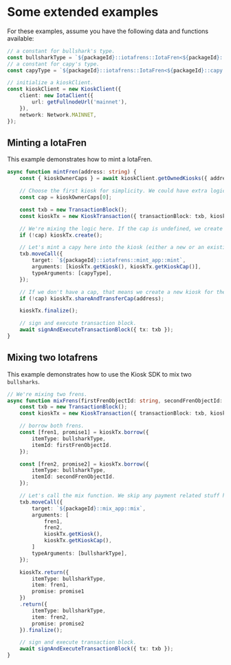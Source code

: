# Some extended examples

For these examples, assume you have the following data and functions available:

```typescript
// a constant for bullshark's type.
const bullsharkType = `${packageId}::iotafrens::IotaFren<${packageId}::bullshark::Bullshark>`;
// a constant for capy's type.
const capyType = `${packageId}::iotafrens::IotaFren<${packageId}::capy::Capy>`;

// initialize a kioskClient.
const kioskClient = new KioskClient({
    client: new IotaClient({
        url: getFullnodeUrl('mainnet'),
    }),
    network: Network.MAINNET,
});
```

## Minting a IotaFren

This example demonstrates how to mint a IotaFren.

```typescript
async function mintFren(address: string) {
    const { kioskOwnerCaps } = await kioskClient.getOwnedKiosks({ address });

    // Choose the first kiosk for simplicity. We could have extra logic here (e.g. let the user choose, pick a personal one, etc).
    const cap = kioskOwnerCaps[0];

    const txb = new TransactionBlock();
    const kioskTx = new KioskTransaction({ transactionBlock: txb, kioskClient, cap });

    // We're mixing the logic here. If the cap is undefined, we create a new kiosk.
    if (!cap) kioskTx.create();

    // Let's mint a capy here into the kiosk (either a new or an existing one).
    txb.moveCall({
        target: `${packageId}::iotafrens::mint_app::mint`,
        arguments: [kioskTx.getKiosk(), kioskTx.getKioskCap()],
        typeArguments: [capyType],
    });

    // If we don't have a cap, that means we create a new kiosk for the user in this flow.
    if (!cap) kioskTx.shareAndTransferCap(address);

    kioskTx.finalize();

    // sign and execute transaction block.
    await signAndExecuteTransactionBlock({ tx: txb });
}
```

## Mixing two Iotafrens

This example demonstrates how to use the Kiosk SDK to mix two `bullsharks`.

```typescript
// We're mixing two frens.
async function mixFrens(firstFrenObjectId: string, secondFrenObjectId: string, cap: KioskOwnerCap) {
    const txb = new TransactionBlock();
    const kioskTx = new KioskTransaction({ transactionBlock: txb, kioskClient, cap });

    // borrow both frens.
    const [fren1, promise1] = kioskTx.borrow({
        itemType: bullsharkType,
        itemId: firstFrenObjectId.
    });

    const [fren2, promise2] = kioskTx.borrow({
        itemType: bullsharkType,
        itemId: secondFrenObjectId.
    });

    // Let's call the mix function. We skip any payment related stuff here.
    txb.moveCall({
        target: `${packageId}::mix_app::mix`,
        arguments: [
            fren1,
            fren2,
            kioskTx.getKiosk(),
            kioskTx.getKioskCap(),
        ]
        typeArguments: [bullsharkType],
    });

    kioskTx.return({
        itemType: bullsharkType,
        item: fren1,
        promise: promise1
    })
    .return({
        itemType: bullsharkType,
        item: fren2,
        promise: promise2
    }).finalize();

    // sign and execute transaction block.
    await signAndExecuteTransactionBlock({ tx: txb });
}
```
